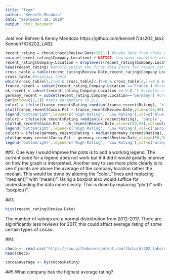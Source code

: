 ```yaml
---
title: "Team"
author: "Kenneth Mendoza"
date: "September 18, 2019"
output: html_document
---
```

Joel Von Behren & Kenny Mendoza
https://github.com/kenneh7/ds202_lab2
Kenneh7/DS202_LAB2

```r
recent_rating = choco[choco$Review.Date>2011,] #Grabs data from choco only if the review date is greater than 2011
unique(recent_rating$Company.Location) # NOTICE: how many countries are listed but how many levels are there? 54 countries, 61 levels
recent_rating$Company.Location = droplevels(recent_rating$Company.Location) #drops the extra, unused levels from the data
head(recent_rating) #should output the first data entry for recent_rating
cross_table = table(recent_rating$Review.Date,recent_rating$Company.Location) #creates a table with columns: REview date and Company Location
cross_table #displays table
which(cross_table[1,]!=0 & cross_table[2,]!=0 & cross_table[3,]!=0 & cross_table[4,]!=0 & cross_table[5,]!=0) #Displays company locations with a cacao review for every year since 2012
france_recent = subset(recent_rating,Company.Location =='France') #creates a subset table, where company location is only in France
uk_recent = subset(recent_rating,Company.Location =='U.K.') #creates a subset table, where company location is only in U.K
germany_recent = subset(recent_rating,Company.Location=='Germany') #creates a subset table, where company location is only in Germany
par(mfrow=c(2,2)) #sets parameters to 2,2
color1 = ifelse(france_recent$Rating >median(france_recent$Rating), 'blue', 'green') #if the yearly rating is above the median rating, color returns as blue. Else, the color returns as green.
plot(france_recent$Cocoa.Pct ~ france_recent$Review.Date,ylim=c(50,90),col=color1,pch=18,cex=1.5,xlab="Review Date", ylab= "Cocoa Percentage", main= "France") #plots the cocoa percent and review date for France. Using the above code "color1" as the colors of the points.
legend('bottomright',legend=c('High Rating', 'Low Rating'),col=c('blue','green'),pch=18) #error, new.plot not called, should output a legend at the bottom right. Output would explain colors of points.
color2 = ifelse(uk_recent$Rating >median(uk_recent$Rating), 'purple', 'red')#if the yearly rating is above the median rating, color returns as purple. Else, the color returns as red.
plot(uk_recent$Cocoa.Pct ~ uk_recent$Review.Date,ylim=c(50,90),col=color2,pch=18,cex=1.5, xlab="Review Date", ylab= "Cocoa Percentage", main= "UK")#plots the cocoa percent and review date for UK. Using the above code "color2" as the colors of the points.
legend('bottomright',legend=c('High Rating', 'Low Rating'),col=c('purple','red'),pch=18) #error, new.plot not called, should output a legend at the bottom right. Output would explain colors of points.
color3 = ifelse(germany_recent$Rating > median(germany_recent$Rating), 'orange', 'yellow') #if the yearly rating is above the median rating, color returns as orange. Else, the color returns as yellow.
plot(germany_recent$Cocoa.Pct ~ germany_recent$Review.Date,ylim=c(50,90),col=color3,pch=18,cex=1.5,xlab="Review Date", ylab= "Cocoa Percentage", main= "Germany") #plots the cocoa percent and review date for Germany. Using the above code "color3" as the colors of the points
legend('bottomright',legend=c('High Rating', 'Low Rating'),col=c('orange','yellow'),pch=18) #error, new.plot not called, should output a legend at the bottom right. Output would explain colors of points.
```
##2.
One way I would improve the plots is to add a working legend. The current code for a legend does not work but if it did it would greatly improve on how the graph is interpreted. Another way to see more plots clearly is to see if points are above the average of the company location rather the median. This would be done by altering the "color_" lines and replacing "median()" with "mean()". Using a boxplot also would suffice for understanding the data more clearly. This is done by replacing "plot()" with "boxplot()".

##3.
```r
hist(recent_rating$Review.Date)
```
The number of ratings are a normal distrubution from 2012-2017. There are siginificantly less reviews for 2017, this could affect average rating of some certain types of cocao.

##4
```r
choco <- read.csv("https://raw.githubusercontent.com/lbchu/ds202_labs/master/choco.csv")
head(choco)
```
```r
cocoa$average <- by(cocoa$Rating)
```

##5
What company has the highest average rating?